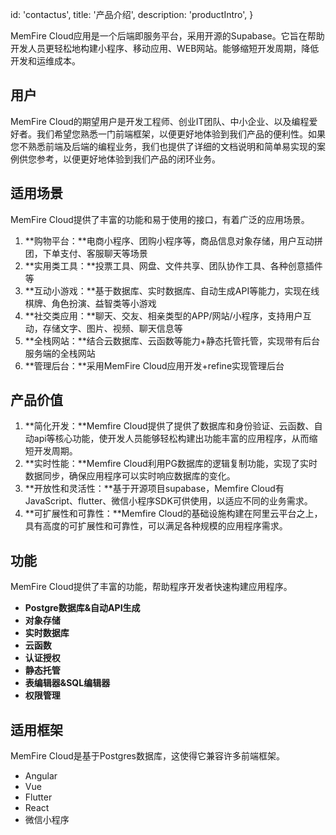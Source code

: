 
  id: 'contactus',
  title: '产品介绍',
  description: 'productIntro',
}


MemFire Cloud应用是一个后端即服务平台，采用开源的Supabase。它旨在帮助开发人员更轻松地构建小程序、移动应用、WEB网站。能够缩短开发周期，降低开发和运维成本。



## 用户

MemFire Cloud的期望用户是开发工程师、创业IT团队、中小企业、以及编程爱好者。我们希望您熟悉一门前端框架，以便更好地体验到我们产品的便利性。如果您不熟悉前端及后端的编程业务，我们也提供了详细的文档说明和简单易实现的案例供您参考，以便更好地体验到我们产品的闭环业务。



## 适用场景

MemFire Cloud提供了丰富的功能和易于使用的接口，有着广泛的应用场景。

1. **购物平台：**电商小程序、团购小程序等，商品信息对象存储，用户互动拼团，下单支付、客服聊天等场景
2. **实用类工具：**投票工具、网盘、文件共享、团队协作工具、各种创意插件等
3. **互动小游戏：**基于数据库、实时数据库、自动生成API等能力，实现在线棋牌、角色扮演、益智类等小游戏
4. **社交类应用：**聊天、交友、相亲类型的APP/网站/小程序，支持用户互动，存储文字、图片、视频、聊天信息等
5. **全栈网站：**结合云数据库、云函数等能力+静态托管托管，实现带有后台服务端的全栈网站
6. **管理后台：**采用MemFire Cloud应用开发+refine实现管理后台



## 产品价值

1. **简化开发：**Memfire Cloud提供了提供了数据库和身份验证、云函数、自动api等核心功能，使开发人员能够轻松构建出功能丰富的应用程序，从而缩短开发周期。
2. **实时性能：**Memfire Cloud利用PG数据库的逻辑复制功能，实现了实时数据同步，确保应用程序可以实时响应数据库的变化。
3. **开放性和灵活性：**基于开源项目supabase，Memfire Cloud有JavaScript、flutter、微信小程序SDK可供使用，以适应不同的业务需求。
4. **可扩展性和可靠性：**Memfire Cloud的基础设施构建在阿里云平台之上，具有高度的可扩展性和可靠性，可以满足各种规模的应用程序需求。



## 功能

MemFire Cloud提供了丰富的功能，帮助程序开发者快速构建应用程序。

* **Postgre数据库&自动API生成**
* **对象存储**
* **实时数据库**
* **云函数**
* **认证授权**
* **静态托管**
* **表编辑器&SQL编辑器**
* **权限管理**



## 适用框架

MemFire Cloud是基于Postgres数据库，这使得它兼容许多前端框架。

* Angular
* Vue
* Flutter
* React
* 微信小程序







